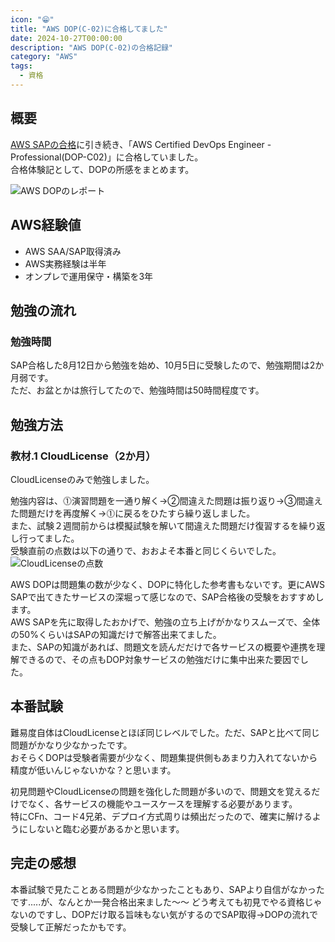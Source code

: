 ```yaml
---
icon: "😁"
title: "AWS DOP(C-02)に合格してました"
date: 2024-10-27T00:00:00
description: "AWS DOP(C-02)の合格記録"
category: "AWS"
tags:
  - 資格
---
```

## 概要
[AWS SAPの合格](https://sori883.dev/posts/aws_sap_c02_passrecord/)に引き続き、「AWS Certified DevOps Engineer - Professional(DOP-C02)」に合格していました。  
合格体験記として、DOPの所感をまとめます。  

![AWS DOPのレポート](./aws_sap_report.webp)

## AWS経験値

- AWS SAA/SAP取得済み
- AWS実務経験は半年
- オンプレで運用保守・構築を3年

## 勉強の流れ
### 勉強時間
SAP合格した8月12日から勉強を始め、10月5日に受験したので、勉強期間は2か月弱です。  
ただ、お盆とかは旅行してたので、勉強時間は50時間程度です。  

## 勉強方法
### 教材.1 CloudLicense（2か月）
CloudLicenseのみで勉強しました。  
<ExLinkCard url="https://cloud-license.com/" />

勉強内容は、⓵演習問題を一通り解く→②間違えた問題は振り返り→③間違えた問題だけを再度解く→⓵に戻るをひたすら繰り返しました。  
また、試験２週間前からは模擬試験を解いて間違えた問題だけ復習するを繰り返し行ってました。  
受験直前の点数は以下の通りで、おおよそ本番と同じくらいでした。  
![CloudLicenseの点数](./aws_dop_cl.webp)

AWS DOPは問題集の数が少なく、DOPに特化した参考書もないです。更にAWS SAPで出てきたサービスの深堀って感じなので、SAP合格後の受験をおすすめします。   
AWS SAPを先に取得したおかげで、勉強の立ち上げがかなりスムーズで、全体の50%くらいはSAPの知識だけで解答出来てました。  
また、SAPの知識があれば、問題文を読んだだけで各サービスの概要や連携を理解できるので、その点もDOP対象サービスの勉強だけに集中出来た要因でした。  

## 本番試験
難易度自体はCloudLicenseとほぼ同じレベルでした。ただ、SAPと比べて同じ問題がかなり少なかったです。  
おそらくDOPは受験者需要が少なく、問題集提供側もあまり力入れてないから精度が低いんじゃないかな？と思います。  

初見問題やCloudLicenseの問題を強化した問題が多いので、問題文を覚えるだけでなく、各サービスの機能やユースケースを理解する必要があります。  
特にCFn、コード4兄弟、デプロイ方式周りは頻出だったので、確実に解けるようにしないと臨む必要があるかと思います。  

## 完走の感想
本番試験で見たことある問題が少なかったこともあり、SAPより自信がなかったです.....が、なんとか一発合格出来ました～～
どう考えても初見でやる資格じゃないのですし、DOPだけ取る旨味もない気がするのでSAP取得→DOPの流れで受験して正解だったかもです。    
